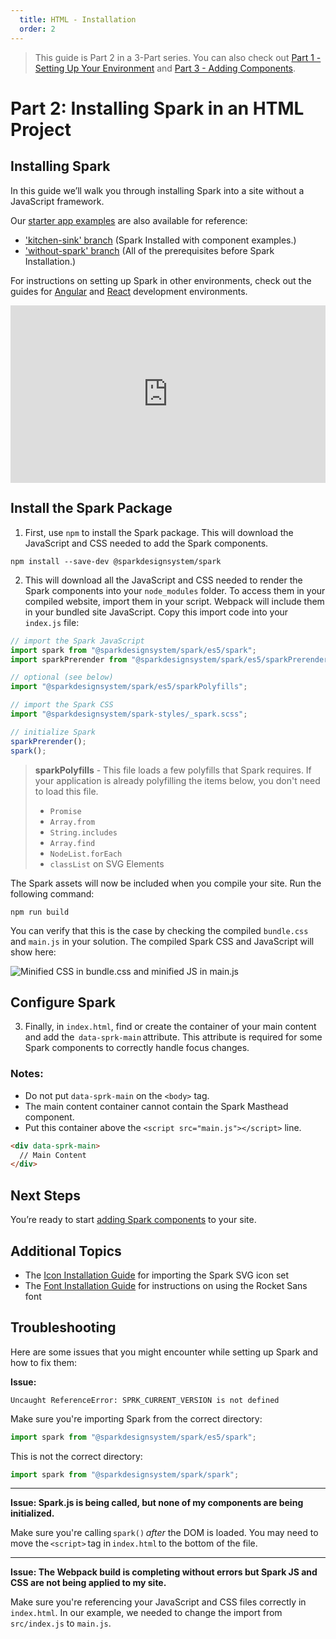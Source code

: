 ```yaml
---
  title: HTML - Installation
  order: 2
---
```



> This guide is Part 2 in a 3-Part series. You can also check out [Part 1 - Setting Up Your Environment](/installing-spark/html-environment-setup) and [Part 3 - Adding Components](/installing-spark/html-add-components).

# Part 2: Installing Spark in an HTML Project
## Installing Spark

In this guide we’ll walk you through installing Spark into a site without a
JavaScript framework.

Our <a href="https://github.com/sparkdesignsystem/spark-starter-html/" target="_blank">starter app examples</a> are also available for reference:
- ['kitchen-sink' branch](https://github.com/sparkdesignsystem/spark-starter-html/tree/kitchen-sink) (Spark Installed with component examples.)
- ['without-spark' branch](https://github.com/sparkdesignsystem/spark-starter-html/tree/kitchen-sink) (All of the prerequisites before Spark Installation.)

For instructions on setting up Spark in other environments, check out the
guides for [Angular](/installing-spark/angular) and [React](/installing-spark/react) development environments.

<div
  className="sprk-u-Measure"
  style="
    position: relative;
    padding-bottom: 56.25%;
    height: 0;"
>
  <iframe
    style="
      position: absolute;
      top: 0;
      left: 0;
      width: 100%;
      height: 100%;"
    src="https://www.youtube.com/embed/u9Cz3IJWJe4"
    frameborder="0"
    allow="accelerometer; autoplay; encrypted-media; gyroscope; picture-in-picture"
    allowfullscreen
    title="Installing Spark in an HTML Project Part 2/3 - Configuring Spark"
  ></iframe>
</div>

## Install the Spark Package

1. First, use `npm` to install the Spark package. This will download the
JavaScript and CSS needed to add the Spark components.

``` shell
npm install --save-dev @sparkdesignsystem/spark
```

2. This will download all the JavaScript and CSS needed to render the Spark
components into your `node_modules` folder. To access
them in your compiled website, import them in your script. Webpack will
include them in your bundled site JavaScript. Copy this import code into your `index.js` file:
``` javascript
// import the Spark JavaScript
import spark from "@sparkdesignsystem/spark/es5/spark";
import sparkPrerender from "@sparkdesignsystem/spark/es5/sparkPrerender";

// optional (see below)
import "@sparkdesignsystem/spark/es5/sparkPolyfills";

// import the Spark CSS
import "@sparkdesignsystem/spark-styles/_spark.scss";

// initialize Spark
sparkPrerender();
spark();
```

> **sparkPolyfills** - This file loads a few polyfills that Spark requires. If your application is already polyfilling the items below, you don't need to load this file.
>
>- `Promise`
>- `Array.from`
>- `String.includes`
>- `Array.find`
>- `NodeList.forEach`
>- `classList` on SVG Elements

The Spark assets will now be included when you compile your site.
Run the following command:

``` shell
npm run build
```

You can verify that this is the case by checking the compiled `bundle.css` and
`main.js` in your solution. The compiled Spark CSS and JavaScript will show
here:

<div class="sprk-u-Measure">
  <img
    class="sprk-u-mbm"
    style="margin: auto; display: block;"
    src={bundledSpark}
    alt="Minified CSS in bundle.css and minified JS in main.js"/>
</div>

## Configure Spark

3. Finally, in `index.html`, find or create the container of your main content and add the 
`data-sprk-main` attribute. This attribute is required for some
Spark components to correctly handle focus changes.

### Notes:
- Do not put `data-sprk-main` on the `<body>` tag.
- The main content container cannot contain the Spark Masthead component.
- Put this container above the `<script src="main.js"></script>` line.

``` html
<div data-sprk-main>
  // Main Content
</div>
```

## Next Steps
You’re ready to start [adding Spark components](/installing-spark/html-add-components) to
your site.

## Additional Topics

* The [Icon Installation Guide](/installing-spark/installing-icons) for importing the Spark SVG icon set
* The [Font Installation Guide](/installing-spark/installing-fonts) for instructions on using the Rocket Sans font

## Troubleshooting

Here are some issues that you might encounter while setting up Spark and
how to fix them:

**Issue:**

```
Uncaught ReferenceError: SPRK_CURRENT_VERSION is not defined
```

Make sure you're importing Spark from the correct directory:

``` javascript
import spark from "@sparkdesignsystem/spark/es5/spark";
```

This is not the correct directory:

``` javascript
import spark from "@sparkdesignsystem/spark/spark";
```

---

**Issue: Spark.js is being called, but none of my components are being initialized.**

Make sure you're calling `spark()` *after* the DOM is loaded. You may need
to move the `<script>` tag in `index.html` to the bottom of the file.

---

**Issue: The Webpack build is completing without errors but Spark JS and
CSS are not being applied to my site.**

Make sure you're referencing your JavaScript and CSS files correctly in 
`index.html`. In our example, we needed to change the import from 
`src/index.js` to `main.js`.